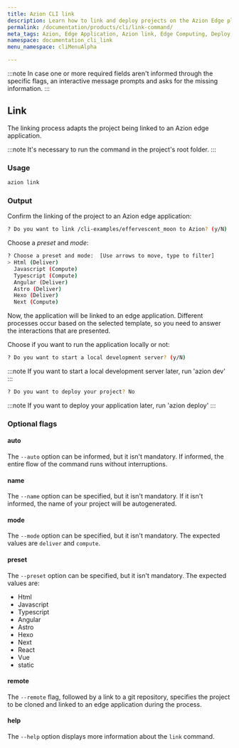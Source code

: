```yaml
---
title: Azion CLI link
description: Learn how to link and deploy projects on the Azion Edge platform, using interactive commands for optimal edge computing integration.
permalink: /documentation/products/cli/link-command/
meta_tags: Azion, Edge Application, Azion link, Edge Computing, Deploy, Development Server, Edge Command, Interactive Linking, Project Deployment, Edge Integration
namespace: documentation_cli_link
menu_namespace: cliMenuAlpha

---
```


:::note 
In case one or more required fields aren't informed through the specific flags, an interactive message prompts and asks for the missing information.
:::

## Link

The linking process adapts the project being linked to an Azion edge application.

:::note 
It's necessary to run the command in the project's root folder.
:::

### Usage

```sh
azion link
```

### Output 

Confirm the linking of the project to an Azion edge application:

```sh 
? Do you want to link /cli-examples/effervescent_moon to Azion? (y/N) 
```

Choose a *preset* and *mode*:

```sh 
? Choose a preset and mode:  [Use arrows to move, type to filter]
> Html (Deliver)
  Javascript (Compute)
  Typescript (Compute)
  Angular (Deliver)
  Astro (Deliver)
  Hexo (Deliver)
  Next (Compute)
```

Now, the application will be linked to an edge application. Different processes occur based on the selected template, so you need to answer the interactions that are presented.

Choose if you want to run the application locally or not:

```sh
? Do you want to start a local development server? (y/N) 
```

:::note 
If you want to start a local development server later, run 'azion dev'
:::

```sh
? Do you want to deploy your project? No
```

:::note 
If you want to deploy your application later, run 'azion deploy'
:::

### Optional flags

#### auto

The `--auto` option can be informed, but it isn't mandatory. If informed, the entire flow of the command runs without interruptions.


#### name

The `--name` option can be specified, but it isn't mandatory. If it isn't informed, the name of your project will be autogenerated.

#### mode

The `--mode` option can be specified, but it isn't mandatory. The expected values are `deliver` and `compute`.

#### preset

The `--preset` option can be specified, but it isn't mandatory. The expected values are:

- Html
- Javascript
- Typescript
- Angular
- Astro
- Hexo
- Next 
- React
- Vue
- static

#### remote 

The `--remote` flag, followed by a link to a git repository, specifies the project to be cloned and linked to an edge application during the process.

#### help

The `--help` option displays more information about the `link` command.





